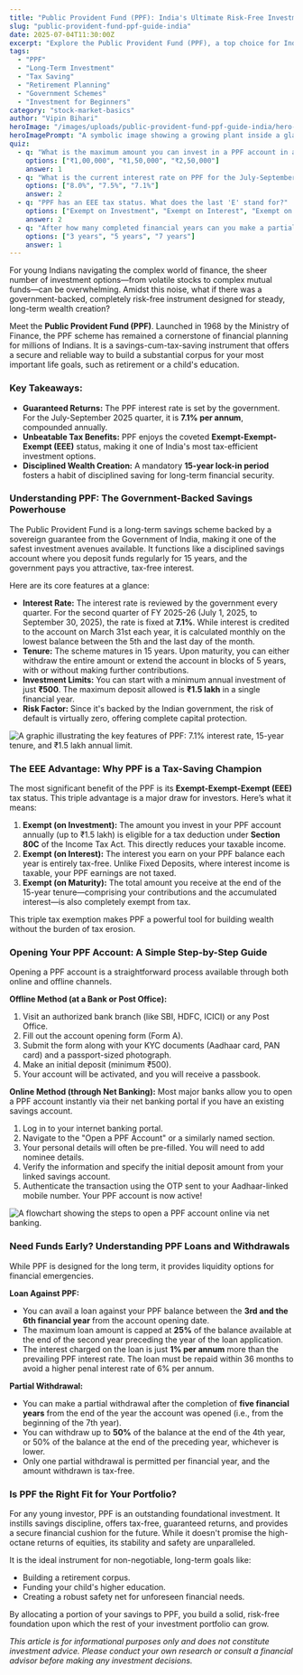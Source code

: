 ```yaml
---
title: "Public Provident Fund (PPF): India's Ultimate Risk-Free Investment for 2025?"
slug: "public-provident-fund-ppf-guide-india"
date: 2025-07-04T11:30:00Z
excerpt: "Explore the Public Provident Fund (PPF), a top choice for Indian investors in 2025. This guide details its 7.1% interest rate, EEE tax benefits, and updated rules on withdrawal and loans."
tags:
  - "PPF"
  - "Long-Term Investment"
  - "Tax Saving"
  - "Retirement Planning"
  - "Government Schemes"
  - "Investment for Beginners"
category: "stock-market-basics"
author: "Vipin Bihari"
heroImage: "/images/uploads/public-provident-fund-ppf-guide-india/hero-image.jpg"
heroImagePrompt: "A symbolic image showing a growing plant inside a glass jar filled with Indian rupee coins, representing the safe and steady growth of a Public Provident Fund investment."
quiz:
  - q: "What is the maximum amount you can invest in a PPF account in a financial year?"
    options: ["₹1,00,000", "₹1,50,000", "₹2,50,000"]
    answer: 1
  - q: "What is the current interest rate on PPF for the July-September 2025 quarter?"
    options: ["8.0%", "7.5%", "7.1%"]
    answer: 2
  - q: "PPF has an EEE tax status. What does the last 'E' stand for?"
    options: ["Exempt on Investment", "Exempt on Interest", "Exempt on Maturity"]
    answer: 2
  - q: "After how many completed financial years can you make a partial withdrawal from your PPF account?"
    options: ["3 years", "5 years", "7 years"]
    answer: 1
---
```


For young Indians navigating the complex world of finance, the sheer number of investment options—from volatile stocks to complex mutual funds—can be overwhelming. Amidst this noise, what if there was a government-backed, completely risk-free instrument designed for steady, long-term wealth creation?

Meet the **Public Provident Fund (PPF)**. Launched in 1968 by the Ministry of Finance, the PPF scheme has remained a cornerstone of financial planning for millions of Indians. It is a savings-cum-tax-saving instrument that offers a secure and reliable way to build a substantial corpus for your most important life goals, such as retirement or a child's education.

### Key Takeaways:
*   **Guaranteed Returns:** The PPF interest rate is set by the government. For the July-September 2025 quarter, it is **7.1% per annum**, compounded annually.
*   **Unbeatable Tax Benefits:** PPF enjoys the coveted **Exempt-Exempt-Exempt (EEE)** status, making it one of India's most tax-efficient investment options.
*   **Disciplined Wealth Creation:** A mandatory **15-year lock-in period** fosters a habit of disciplined saving for long-term financial security.

### Understanding PPF: The Government-Backed Savings Powerhouse

The Public Provident Fund is a long-term savings scheme backed by a sovereign guarantee from the Government of India, making it one of the safest investment avenues available. It functions like a disciplined savings account where you deposit funds regularly for 15 years, and the government pays you attractive, tax-free interest.

Here are its core features at a glance:

*   **Interest Rate:** The interest rate is reviewed by the government every quarter. For the second quarter of FY 2025-26 (July 1, 2025, to September 30, 2025), the rate is fixed at **7.1%**. While interest is credited to the account on March 31st each year, it is calculated monthly on the lowest balance between the 5th and the last day of the month.
*   **Tenure:** The scheme matures in 15 years. Upon maturity, you can either withdraw the entire amount or extend the account in blocks of 5 years, with or without making further contributions.
*   **Investment Limits:** You can start with a minimum annual investment of just **₹500**. The maximum deposit allowed is **₹1.5 lakh** in a single financial year.
*   **Risk Factor:** Since it's backed by the Indian government, the risk of default is virtually zero, offering complete capital protection.

![A graphic illustrating the key features of PPF: 7.1% interest rate, 15-year tenure, and ₹1.5 lakh annual limit.](/images/uploads/public-provident-fund-ppf-guide-india/ppf-key-features.png)

### The EEE Advantage: Why PPF is a Tax-Saving Champion

The most significant benefit of the PPF is its **Exempt-Exempt-Exempt (EEE)** tax status. This triple advantage is a major draw for investors. Here’s what it means:

1.  **Exempt (on Investment):** The amount you invest in your PPF account annually (up to ₹1.5 lakh) is eligible for a tax deduction under **Section 80C** of the Income Tax Act. This directly reduces your taxable income.
2.  **Exempt (on Interest):** The interest you earn on your PPF balance each year is entirely tax-free. Unlike Fixed Deposits, where interest income is taxable, your PPF earnings are not taxed.
3.  **Exempt (on Maturity):** The total amount you receive at the end of the 15-year tenure—comprising your contributions and the accumulated interest—is also completely exempt from tax.

This triple tax exemption makes PPF a powerful tool for building wealth without the burden of tax erosion.

### Opening Your PPF Account: A Simple Step-by-Step Guide

Opening a PPF account is a straightforward process available through both online and offline channels.

**Offline Method (at a Bank or Post Office):**
1.  Visit an authorized bank branch (like SBI, HDFC, ICICI) or any Post Office.
2.  Fill out the account opening form (Form A).
3.  Submit the form along with your KYC documents (Aadhaar card, PAN card) and a passport-sized photograph.
4.  Make an initial deposit (minimum ₹500).
5.  Your account will be activated, and you will receive a passbook.

**Online Method (through Net Banking):**
Most major banks allow you to open a PPF account instantly via their net banking portal if you have an existing savings account.
1.  Log in to your internet banking portal.
2.  Navigate to the "Open a PPF Account" or a similarly named section.
3.  Your personal details will often be pre-filled. You will need to add nominee details.
4.  Verify the information and specify the initial deposit amount from your linked savings account.
5.  Authenticate the transaction using the OTP sent to your Aadhaar-linked mobile number. Your PPF account is now active!

![A flowchart showing the steps to open a PPF account online via net banking.](/images/uploads/public-provident-fund-ppf-guide-india/open-ppf-account-online.png)

### Need Funds Early? Understanding PPF Loans and Withdrawals

While PPF is designed for the long term, it provides liquidity options for financial emergencies.

**Loan Against PPF:**
*   You can avail a loan against your PPF balance between the **3rd and the 6th financial year** from the account opening date.
*   The maximum loan amount is capped at **25%** of the balance available at the end of the second year preceding the year of the loan application.
*   The interest charged on the loan is just **1% per annum** more than the prevailing PPF interest rate. The loan must be repaid within 36 months to avoid a higher penal interest rate of 6% per annum.

**Partial Withdrawal:**
*   You can make a partial withdrawal after the completion of **five financial years** from the end of the year the account was opened (i.e., from the beginning of the 7th year).
*   You can withdraw up to **50%** of the balance at the end of the 4th year, or 50% of the balance at the end of the preceding year, whichever is lower.
*   Only one partial withdrawal is permitted per financial year, and the amount withdrawn is tax-free.

### Is PPF the Right Fit for Your Portfolio?

For any young investor, PPF is an outstanding foundational investment. It instills savings discipline, offers tax-free, guaranteed returns, and provides a secure financial cushion for the future. While it doesn't promise the high-octane returns of equities, its stability and safety are unparalleled.

It is the ideal instrument for non-negotiable, long-term goals like:
*   Building a retirement corpus.
*   Funding your child's higher education.
*   Creating a robust safety net for unforeseen financial needs.

By allocating a portion of your savings to PPF, you build a solid, risk-free foundation upon which the rest of your investment portfolio can grow.

*This article is for informational purposes only and does not constitute investment advice. Please conduct your own research or consult a financial advisor before making any investment decisions.*